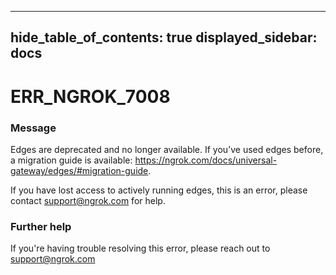 

---
hide_table_of_contents: true
displayed_sidebar: docs
---


# ERR_NGROK_7008

### Message
Edges are deprecated and no longer available.
If you’ve used edges before, a migration guide is available: https://ngrok.com/docs/universal-gateway/edges/#migration-guide.

If you have lost access to actively running edges, this is an error, please contact support@ngrok.com for help.

<ErrorDetails />



### Further help
If you're having trouble resolving this error, please reach out to [support@ngrok.com](mailto:support@ngrok.com?subject=Help%20with%20ERR_NGROK_7008)

